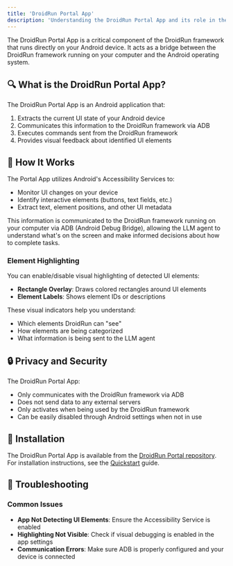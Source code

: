 ```yaml
---
title: 'DroidRun Portal App'
description: 'Understanding the DroidRun Portal App and its role in the DroidRun framework'
---
```


The DroidRun Portal App is a critical component of the DroidRun framework that runs directly on your Android device. It acts as a bridge between the DroidRun framework running on your computer and the Android operating system.

## 🔍 What is the DroidRun Portal App?

The DroidRun Portal App is an Android application that:

1. Extracts the current UI state of your Android device
2. Communicates this information to the DroidRun framework via ADB
3. Executes commands sent from the DroidRun framework
4. Provides visual feedback about identified UI elements

## 🔄 How It Works

The Portal App utilizes Android's Accessibility Services to:

- Monitor UI changes on your device
- Identify interactive elements (buttons, text fields, etc.)
- Extract text, element positions, and other UI metadata

This information is communicated to the DroidRun framework running on your computer via ADB (Android Debug Bridge), allowing the LLM agent to understand what's on the screen and make informed decisions about how to complete tasks.

### Element Highlighting

You can enable/disable visual highlighting of detected UI elements:

- **Rectangle Overlay**: Draws colored rectangles around UI elements
- **Element Labels**: Shows element IDs or descriptions

These visual indicators help you understand:
- Which elements DroidRun can "see"
- How elements are being categorized
- What information is being sent to the LLM agent


## 🔒 Privacy and Security

The DroidRun Portal App:

- Only communicates with the DroidRun framework via ADB
- Does not send data to any external servers
- Only activates when being used by the DroidRun framework
- Can be easily disabled through Android settings when not in use

## 🚀 Installation

The DroidRun Portal App is available from the [DroidRun Portal repository](https://github.com/droidrun/droidrun-portal). For installation instructions, see the [Quickstart](/quickstart) guide.

## 🔧 Troubleshooting

### Common Issues

- **App Not Detecting UI Elements**: Ensure the Accessibility Service is enabled
- **Highlighting Not Visible**: Check if visual debugging is enabled in the app settings
- **Communication Errors**: Make sure ADB is properly configured and your device is connected
